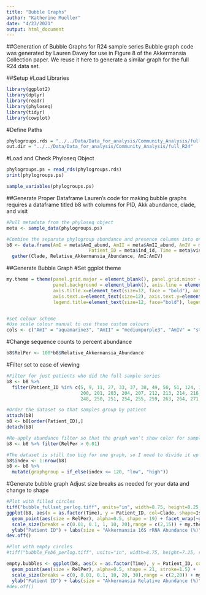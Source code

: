 ```yaml
---
title: "Bubble Graphs"
author: "Katherine Mueller"
date: "4/23/2021"
output: html_document
---
```

##Generation of Bubble Graphs for R24 sample series
Bubble graph code was generated by Lauren Davey for use in Figure 8 of the Akkermansia Collection paper. We reuse it here to generate a similar graph for the full R24 data set.

##Setup
#Load Libraries
```r
library(ggplot2)
library(dplyr)
library(readr)
library(phyloseq)
library(tidyr)
library(cowplot)
```

#Define Paths
```r
phylogroups.rds = "../../Data/Data_for_analysis/Community_Analysis/full_R24/r24_phylogroups.rds"
out.dir = "../../Data/Data_for_analysis/Community_Analysis/full_R24"
```

#Load and Check Phyloseq Object
```r
phylogroups.ps = read_rds(phylogroups.rds)
print(phylogroups.ps)
```

```r
sample_variables(phylogroups.ps)
```

##Generate Proper Dataframe
Lauren's code for making bubble graphs requires a dataframe titled b8 with columns for PID, Akk abundance, clade, and visit

```r
#Pull metadata from the phyloseq object
meta <- sample_data(phylogroups.ps)

#Combine the separate phylogroup abundance and presence columns into one each
b8 <- data.frame(AmI = meta$AmI_abund, AmII = meta$AmII_abund, AmIV = meta$AmIV_abund,
                              Patient_ID = meta$ind_id, Time = meta$visit) %>%
  gather(Clade, Relative_Akkermansia_Abundance, AmI:AmIV)
```


##Generate Bubble Graph
#Set ggplot theme 
```r
my.theme = theme(panel.grid.major = element_blank(), panel.grid.minor = element_blank(),
                 panel.background = element_blank(), axis.line = element_line(colour = "black"), plot.title=element_text(size=25), 
                 axis.title.x=element_text(size=12, face = "bold"), axis.title.y=element_text(size=12, face = "bold"), legend.text=element_text(size=12),
                 axis.text.x=element_text(size=12), axis.text.y=element_text(size=12), 
                 legend.title=element_text(size=12, face="bold"), legend.key=element_blank())


#set colour scheme
#Use scale colour manual to use these custom colours
cols <- c("AmI" = "aquamarine3", "AmII" = "mediumpurple3", "AmIV" = "steelblue2", "Unknown" = "grey25")
```

#Change sequence counts to percent abundance
```r
b8$RelPer <- 100*b8$Relative_Akkermansia_Abundance
```

#Filter set to ease of viewing
```r
#Filter for just patients who did the full sample series
b8 <- b8 %>%
  filter(Patient_ID %in% c(5, 9, 11, 27, 33, 37, 38, 49, 50, 51, 124, 132, 133, 135, 137, 146, 158, 160, 161, 181, 191, 192, 195, 196, 198,
                           200, 201, 203, 204, 207, 212, 213, 214, 216, 217, 218, 219, 228, 232, 234, 235, 236, 237, 239, 242, 243, 244, 246,
                           248, 250, 251, 254, 255, 259, 263, 264, 271, 272, 273, 280))

#Order the dataset so that samples group by patient
attach(b8)
b8 <- b8[order(Patient_ID),]
detach(b8)

#Re-apply abundance filter so that the graph won't show color for samples with no akk
b8 <- b8 %>% filter(RelPer > 0.01)

#The dataset is still too big for one graph, so I need to divide it up
b8$index <- 1:nrow(b8)
b8 <- b8 %>%
  mutate(graphgroup = if_else(index <= 120, "low", "high"))
```


#Generate bubble graph
Adjust size breaks as needed for your data and change to shape  
```r
#Plot with filled circles
tiff("bubble_fullset_perlog.tiff", units="in", width=8.75, height=8.25, res=300)
ggplot(b8, aes(x = as.factor(Time), y = Patient_ID, col=Clade, shape=Isolate)) +
  geom_point(aes(size = RelPer), alpha=0.5, shape = 19) + facet_wrap(~graphgroup, scales = "free") +
  scale_size(breaks = c(0.01, 0.1, 1, 10, 20),range = c(2,15)) + my.theme + scale_y_discrete(limits=rev) + xlab("Time (months)") +
  ylab("Patient ID") + labs(size = "Akkermansia 16S rRNA Abundance (%)", col = "Phylogroup Compositon") + scale_colour_manual(values = cols)
dev.off()

#Plot with empty circles
#tiff("bubble_Feb6_perlog.tiff", units="in", width=8.75, height=7.25, res=300)

empty.bubbles <- ggplot(b8, aes(x = as.factor(Time), y = Patient_ID, col=Clade, shape=Isolate)) +
  geom_point(aes(size = RelPer), alpha=0.5, shape = 21, stroke=1.5) +
  scale_size(breaks = c(0, 0.01, 0.1, 10, 20, 30),range = c(2,20)) + my.theme + scale_y_discrete(limits=rev) + xlab("Time (months)") +
  ylab("Patient ID") + labs(size = "Akkermansia Relative Abundance (%)") + scale_colour_manual(values = cols)
#dev.off()
```
